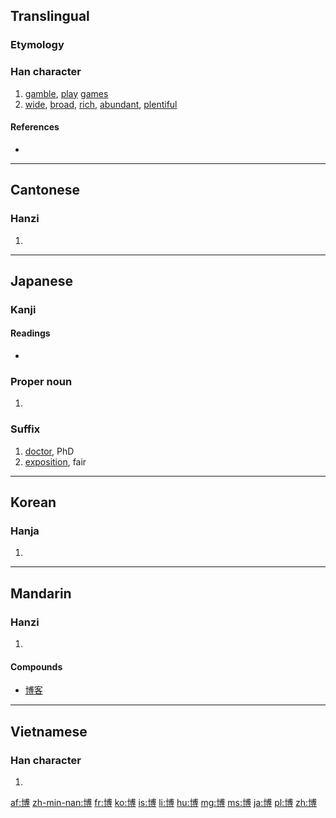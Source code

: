 {{also|愽}}
==Translingual==
{{stroke order|strokes=12}}

===Etymology===
{{Han compound|十|尃|c1=s|c2=p|t1=|ls=psc}}

===Han character===
{{Han char|rn=24|rad=十|as=10|sn=12|four=4304<sub>6</sub>|canj=十戈月戈 (JIBI)|ids=⿰[[十]][[尃]]}}

# [[gamble]], [[play]] [[game]]s
# [[wide]], [[broad]], [[rich]], [[abundant]], [[plentiful]]

====References====
* {{Han ref|kx=0157.130|dkj=02761|dj=0360.100|hdz=10066.020|uh=535A|ud=21338|bh=B3D5|bd=46037}}

----

==Cantonese==

===Hanzi===
{{yue-hanzi|jyut=|y=bok3}}

# {{defn|lang=yue|sort=十10}}

----

==Japanese==

===Kanji===
{{ja-kanji|grade=4|rs=十10}}

====Readings====
* {{ja-readings|on=[[はく]] (haku), [[ばく]] (baku)|kun=[[ひろい]] (hiroi), [[ひろめる]] (hiromeru)}}

===Proper noun===
{{ja-pos|k|proper|hira=ひろし|rom=Hiroshi}}

# {{given name|male|lang=ja|sort=ひろし}}

===Suffix===
{{ja-pos|k|suffix|hira=はく|rom=-haku}}

# [[doctor]], PhD
# [[exposition]], fair
----

==Korean==

===Hanja===
{{ko-hanja|hangeul=박|eumhun=넓을|rv=bak|mr=pak}}

# {{defn|lang=ko|sort=十10}}

----

==Mandarin==

===Hanzi===
{{cmn-hanzi|pin=[[bó]] ([[bo2]])|wg=po<sup>2</sup>}}

# {{defn|lang=cmn|sort=十10}}

====Compounds====
* [[博客]]

----

==Vietnamese==

===Han character===
{{vi-hantu|[[bác]], [[mác]], [[bạc]], [[vác]]|rs=十10}}

# {{defn|lang=vi|sort=十10}}

[[af:博]]
[[zh-min-nan:博]]
[[fr:博]]
[[ko:博]]
[[is:博]]
[[li:博]]
[[hu:博]]
[[mg:博]]
[[ms:博]]
[[ja:博]]
[[pl:博]]
[[zh:博]]